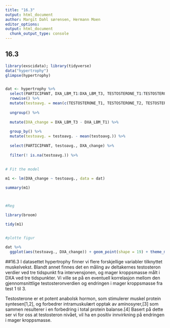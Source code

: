 ```yaml
---
title: "16.3"
output: html_document
author: Margit Dahl sørensen, Hermann Moen 
editor_options: 
output: html_document 
  chunk_output_type: console
---
```

## 16.3 
```r
library(exscidata); library(tidyverse)
data("hypertrophy")
glimpse(hypertrophy)


dat <- hypertrophy %>%
  select(PARTICIPANT, DXA_LBM_T1:DXA_LBM_T3, TESTOSTERONE_T1:TESTOSTERONE_T3) %>%
  rowwise() %>%
  mutate(testoavg. = mean(c(TESTOSTERONE_T1, TESTOSTERONE_T2, TESTOSTERONE_T3), na.rm=TRUE)) %>%
  
  ungroup() %>%
  
  mutate(DXA_change = DXA_LBM_T3 - DXA_LBM_T1) %>%
  
  group_by() %>%
  mutate(testoavg. = testoavg. - mean(testoavg.)) %>%
  
  select(PARTICIPANT, testoavg., DXA_change) %>%
  
  filter(! is.na(testoavg.)) %>%
  
  
# Fit the model

m1 <- lm(DXA_change ~ testoavg., data = dat)

summary(m1)



#Reg

library(broom) 

tidy(m1)
 

#plotte figur

dat %>%
  ggplot(aes(testoavg., DXA_change)) + geom_point(shape = 19) + theme_minimal() + geom_smooth(method = "lm") + labs(x = "Gjennomsnittlig testosteron", y = "Endring i DXA") 
```

##16.3 
I datasettet hypertrophy finner vi flere forskjellige variabler tilknyttet muskelvekst. Blandt annet finnes det en måling av deltakernes testosteron verdier ved tre tidspunkt fra intervensjonen, og mager kroppsmasse målt i DXA ved tre tidspunkter. Vi ville se på en eventuell korrelasjon mellom den gjennomsnittlige testosteronverdien  og endringen i mager kroppsmasse fra test 1 til 3. 

Testosterone er et potent anabolsk hormon, som stimulerer muskel protein syntesen[1,2], og forbedrer intramuskulært opptak av aminosyrer,[3] som sammen resulterer i en forbedring i total protein balanse.[4] Basert på dette ser vi for oss at testosteron nivået, vil ha en positiv innvirkning på endringen i mager kroppsmasse.  

